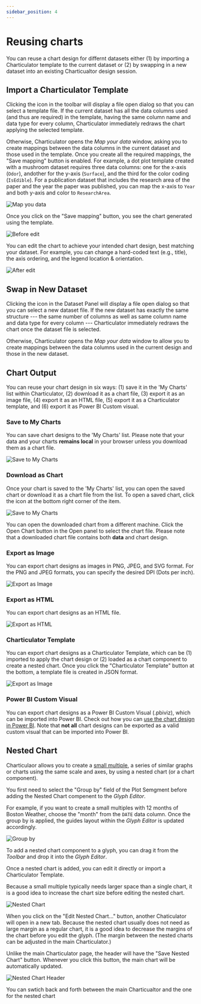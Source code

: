 ```yaml
---
sidebar_position: 4
---
```


# Reusing charts

You can reuse a chart design for differnt datasets either (1) by importing a Charticulator template to the current dataset or (2) by swapping in a new dataset into an existing Charticualtor design session. 

## Import a Charticulator Template

Clicking the <Icon url="/images/icons/icons-import-template.svg" /> icon in the toolbar will display a file open dialog so that you can select a template file. If the current dataset has all the data columns used (and thus are required) in the template, having the same column name and data type for every column, Charticulator immediately redraws the chart applying the selected template. 

Otherwise, Charticulator opens the *Map your data* window, asking you to create mappings between the data columns in the current dataset and those used in the template. Once you create all the required mappings, the "Save mapping" button is enabled. For example, a dot plot template created with a mushroom dataset requires three data columns: one for the x-axis (`Odor`), andother for the y-axis (`Surface`), and the third for the color coding (`IsEdible`). For a publication dataset that includes the research area of the paper and the year the paper was published, you can map the x-axis to `Year` and both y-axis and color to `ResearchArea`.

<!-- {% include image.html src="/images/docs/map-your-data.png" alt="Map you data" width="500px" center="1" %} -->
![Map you data](/images/docs/map-your-data.png)

Once you click on the "Save mapping" button, you see the chart generated using the template. 

<!-- {% include image.html src="/images/docs/before-edit.png" alt="Before edit" width="500px" center="1" %} -->

![Before edit](/images/docs/before-edit.png)

You can edit the chart to achieve your intended chart design, best matching your dataset. For example, you can change a hard-coded text (e.g., title), the axis ordering, and the legend location & orientation.  

<!-- {% include image.html src="/images/docs/after-edit.png" alt="After edit" width="546px" center="1" %} -->

![After edit](/images/docs/after-edit.png)

<!-- <h2 id="replacing-dataset">Swap in New Dataset</h2> -->
## Swap in New Dataset

Clicking the <Icon url="/images/icons/icons-replace.svg" alt="Replace icon" /> icon in the Dataset Panel will display a file open dialog so that you can select a new dataset file. If the new dataset has exactly the same structure --- the same number of columns as well as same column name and data type for every column --- Charticulator immediately redraws the chart once the dataset file is selected. 

Otherwise, Charticulator opens the *Map your data* window to allow you to create mappings between the data columns used in the current design and those in the new dataset.

<!-- <h2 id="chart-output">Chart Output</h2> -->
## Chart Output

You can reuse your chart design in six ways: (1) save it in the 'My Charts' list within Charticulator, (2) download it as a chart file, (3) export it as an image file, (4) export it as an HTML file, (5) export it as a Charticulator template, and (6) export it as Power BI Custom visual.

### Save to My Charts

You can save chart designs to the 'My Charts' list. Please note that your data and your charts **remains local** in your browser unless you download them as a chart file.

<!-- {% include image.html src="/images/docs/save-chart.png" alt="Save to My Charts" width="500px" center="1" %} -->
![Save to My Charts](/images/docs/save-chart.png)

### Download as Chart

Once your chart is saved to the 'My Charts' list, you can open the saved chart or download it as a chart file from the list. To open a saved chart, click the <Icon url="/images/icons/icons-open.svg" alt="Open icon" /> icon at the bottom right corner of the item.

<!-- {% include image.html src="/images/docs/open-chart.png" alt="Save to My Charts" width="500px" center="1" %} -->
![Save to My Charts](/images/docs/open-chart.png)

You can open the downloaded chart from a different machine. Click the Open Chart button in the Open panel to select the chart file. Please note that a downloaded chart file contains both **data** and chart design.

### Export as Image

You can export chart designs as images in PNG, JPEG, and SVG format. For the PNG and JPEG formats, you can specify the desired DPI (Dots per inch).

<!-- {% include image.html src="/images/docs/export-image.png" alt="Export as Image" %} -->
![Export as Image](/images/docs/export-image.png)

### Export as HTML

You can export chart designs as an HTML file.

<!-- {% include image.html src="/images/docs/export-html.png" alt="Export as HTML" %} -->

![Export as HTML](/images/docs/export-html.png)

### Charticulator Template

You can export chart designs as a Charticulator Template, which can be (1) imported to apply the chart design or (2) loaded as a chart component to create a nested chart. Once you click the "Charticulator Template" button at the bottom, a template file is created in JSON format.

<!-- ({% include videocallout.html src="/videos/tutorials/tutorial7.mp4" timeRange="64.67,80.00" openTutorial="tutorial7" %}) -->

<Player url="/videos/tutorials/tutorial7.mp4" timeToStart={64.67} timeToStop={80.00} />

<!-- {% include image.html src="/images/docs/export-CT.png" alt="Export as Image" %} -->

![Export as Image](/images/docs/export-CT.png)

### Power BI Custom Visual

You can export chart designs as a Power BI Custom Visual (.pbiviz), which can be imported into Power BI. Check out how you can [use the chart design in Power BI](/docs/using-in-power-bi.html).
Note that **not all** chart designs can be exported as a valid custom visual that can be imported into Power BI.

<!-- ({% include videocallout.html src="/videos/tutorials/tutorial8.mp4" timeRange="0.00,16.00" openTutorial="tutorial8" %}) -->
<Player url="/videos/tutorials/tutorial8.mp4" timeToStart={0.00} timeToStop={16.00} />

## Nested Chart

Charticulaor allows you to create a [small multiple](https://en.wikipedia.org/wiki/Small_multiple), a series of similar graphs or charts using the same scale and axes, by using a nested chart (or a chart component).

You first need to select the "Group by" field of the Plot Semgment before adding the Nested Chart compenent to the _Glyph Editor_.

<!-- ({% include videocallout.html src="/videos/tutorials/tutorial11.mp4" timeRange="16.00,19.84" openTutorial="tutorial11" %}) -->
<Player url="/videos/tutorials/tutorial11.mp4" timeToStart={16.00} timeToStop={19.84} />

For example, if you want to create a small multiples with 12 months of Boston Weather, choose the "month" from the `DATE` data column. Once the group by is applied, the guides layout within the _Glyph Editor_ is updated accordingly.

<!-- {% include image.html src="/images/docs/groupby.png" alt="Group by" center=1 width="500px" %} -->

![Group by](/images/docs/groupby.png)

To add a nested chart component to a glyph, you can drag it from the _Toolbar_ and drop it into the _Glyph Editor_.

<!-- ({% include videocallout.html src="/videos/tutorials/tutorial11.mp4" timeRange="21.30,23.80" openTutorial="tutorial11" %}) -->
<Player url="/videos/tutorials/tutorial11.mp4" timeToStart={21.30} timeToStop={23.80} />

Once a nested chart is added, you can edit it directly or import a Charticulator Template.

<!-- ({% include videocallout.html src="/videos/tutorials/tutorial11.mp4" timeRange="24.20,29.70" openTutorial="tutorial11" %}) -->
<Player url="/videos/tutorials/tutorial11.mp4" timeToStart={24.20} timeToStop={29.70} />

Because a small multiple typically needs larger space than a single chart, it is a good idea to increase the chart size before editing the nested chart.

<!-- {% include image.html src="/images/docs/nested-chart.png" alt="Nested Chart" center=true width="250px" %} -->
![Nested Chart](/images/docs/nested-chart.png)

When you click on the "Edit Nested Chart..." button, another Chaticulator will open in a new tab. Because the nested chart usually does not need as large margin as a regular chart, it is a good idea to decrease the margins of the chart before you edit the glyph. (The margin between the nested charts can be adjusted in the main Charticulator.)

Unlike the main Charticulator page, the header will have the "Save Nested Chart" button. Whenever you click this button, the main chart will be automatically updated.

<!-- {% include image.html src="/images/docs/nested-chart-header.png" alt="Nested Chart Header" center=true width="400px" %} -->

![Nested Chart Header](/images/docs/nested-chart-header.png)

You can swtich back and forth between the main Charticualtor and the one for the nested chart
